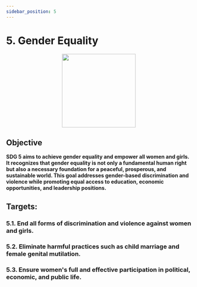 ```yaml
---
sidebar_position: 5
---
```

# 5. Gender Equality

<p align="center"><img src="https://www.un.org/sustainabledevelopment/wp-content/uploads/2019/08/E-Goal-05-1024x1024.png" width="200" height="200"/></p>

## **Objective**

**SDG 5 aims to achieve gender equality and empower all women and girls. It recognizes that gender equality is not only a fundamental human right but also a necessary foundation for a peaceful, prosperous, and sustainable world. This goal addresses gender-based discrimination and violence while promoting equal access to education, economic opportunities, and leadership positions.**

## Targets:
    
### 5.1. End all forms of discrimination and violence against women and girls.

### 5.2. Eliminate harmful practices such as child marriage and female genital mutilation.

### 5.3. Ensure women's full and effective participation in political, economic, and public life.